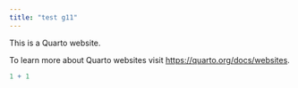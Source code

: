 ```yaml
---
title: "test g11"
---
```


This is a Quarto website.

To learn more about Quarto websites visit <https://quarto.org/docs/websites>.

```r
1 + 1
```

